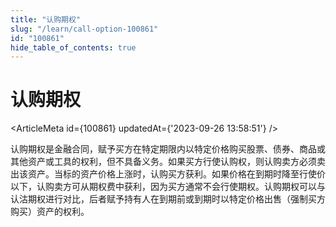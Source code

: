 ```yaml
---
title: "认购期权"
slug: "/learn/call-option-100861"
id: "100861"
hide_table_of_contents: true
---
```



# 认购期权

<ArticleMeta id={100861} updatedAt={'2023-09-26 13:58:51'} />
<div className='border-solid border-b border-t-0 my-4 border-[var(--ifm-color-gray-300)]' />

认购期权是金融合同，赋予买方在特定期限内以特定价格购买股票、债券、商品或其他资产或工具的权利，但不具备义务。如果买方行使认购权，则认购卖方必须卖出该资产。当标的资产价格上涨时，认购买方获利。如果价格在到期时降至行使价以下，认购卖方可从期权费中获利，因为买方通常不会行使期权。认购期权可以与认沽期权进行对比，后者赋予持有人在到期前或到期时以特定价格出售（强制买方购买）资产的权利。

